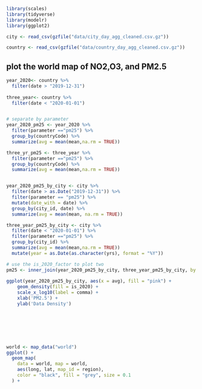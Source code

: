 ```r
library(scales)
library(tidyverse)
library(modelr)
library(ggplot2)

city <- read_csv(gzfile("data/city_day_agg_cleaned.csv.gz"))

country <- read_csv(gzfile("data/country_day_agg_cleaned.csv.gz"))

```

## plot the world map of NO2,O3, and PM2.5

```r
year_2020<- country %>% 
  filter(date > "2019-12-31") 
  
three_year<- country %>% 
  filter(date < "2020-01-01") 


# separate by parameter
year_2020_pm25 <- year_2020 %>% 
  filter(parameter =="pm25") %>% 
  group_by(countryCode) %>%
  summarize(avg = mean(mean,na.rm = TRUE))

three_yr_pm25 <- three_year %>% 
  filter(parameter =="pm25") %>% 
  group_by(countryCode) %>%
  summarize(avg = mean(mean,na.rm = TRUE))


year_2020_pm25_by_city <- city %>%
  filter(date > as.Date("2019-12-31")) %>%
  filter(parameter == "pm25") %>%
  mutate(date_with = date) %>% 
  group_by(city_id, date) %>%
  summarize(avg = mean(mean, na.rm = TRUE)) 

three_year_pm25_by_city <- city %>% 
  filter(date < "2020-01-01") %>% 
  filter(parameter =="pm25") %>% 
  group_by(city_id) %>%
  summarize(avg = mean(mean,na.rm = TRUE))
  mutate(year = as.Date(as.character(yrs), format = "%Y"))

# use the is_2020_factor to plot two 
pm25 <- inner_join(year_2020_pm25_by_city, three_year_pm25_by_city, by = 'city_id')
  
ggplot(year_2020_pm25_by_city, aes(x = avg), fill = "pink") +
    geom_density(fill = is_2020) +
    scale_x_log10(label = comma) +
    xlab('PM2.5') +
    ylab('Data Density')





     

world <- map_data("world")
ggplot() +
  geom_map(
    data = world, map = world,
    aes(long, lat, map_id = region),
    color = "black", fill = "grey", size = 0.1
  ) +
  

```


